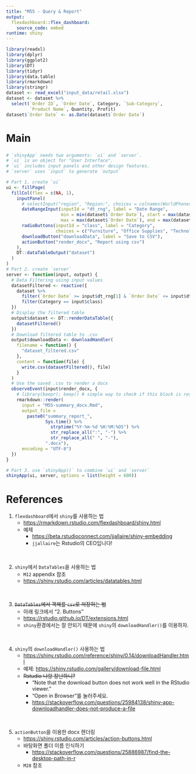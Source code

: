 ```yaml
---
title: "M55 - Query & Report"
output: 
  flexdashboard::flex_dashboard:
    source_code: embed 
runtime: shiny
---
```


```r
library(readxl)
library(dplyr)
library(ggplot2)
library(DT)
library(tidyr)
library(data.table)
library(rmarkdown)
library(stringr)
dataset <- read_excel("input_data/retail.xlsx") 
dataset <- dataset %>% 
  select(`Order ID`, `Order Date`, Category, `Sub-Category`,
         `Product Name`, Quantity, Profit)
dataset$`Order Date` <- as.Date(dataset$`Order Date`)
```

Main  
=======================================================================

### 

```r
# `shinyApp` needs two arguments: `ui` and `server`.    
# `ui` is an object for "User Interface".  
# `ui` includes input panels and other design features.  
# `server` uses `input` to generate `output`  

# Part 1. create `ui`  
ui <- fillPage(
  fillCol(flex = c(NA, 1), 
    inputPanel(
      # selectInput("region", "Region:", choices = colnames(WorldPhones)),
      dateRangeInput(inputId = "dt_rng", label = "Date Range",
                     min = min(dataset$`Order Date`), start = max(dataset$`Order Date`)-14,
                     max = max(dataset$`Order Date`), end = max(dataset$`Order Date`)),
      radioButtons(inputId = "class", label = "Category",
                   choices = c("Furniture", "Office Supplies", "Technology")),
      downloadButton("downloadData", label = "Save to CSV"),
      actionButton("render_docx", "Report using csv")
    ),
    DT::dataTableOutput("dataset")
  )
)
# Part 2. create `server`   
server <- function(input, output) {  
  # Data Filtering using input values  
  datasetFiltered <- reactive({
    dataset %>%
      filter(`Order Date` >= input$dt_rng[1] & `Order Date` <= input$dt_rng[2]) %>%
      filter(Category == input$class)
  })
  # Display the filtered table  
  output$dataset <- DT::renderDataTable({
    datasetFiltered()
  })
  # Download filtered table to .csv  
  output$downloadData <- downloadHandler(
    filename = function() {
      "dataset_filtered.csv"
    },
    content = function(file) {
      write.csv(datasetFiltered(), file)
    }
  )
  # Use the saved .csv to render a docx
  observeEvent(input$render_docx, {
    # library(beepr); beep() # simple way to check if this block is responding  
    rmarkdown::render(
      input = "M55-summary_docx.Rmd",
      output_file =
        paste0("summary_report_",
               Sys.time() %>%
                 strptime("%Y-%m-%d %H:%M:%OS") %>%
                 str_replace_all(":", "-") %>%
                 str_replace_all(" ", "-"),
               ".docx"),
      encoding = "UTF-8")
  })
}

# Part 3. use `shinyApp()` to combine `ui` and `server`    
shinyApp(ui, server, options = list(height = 600))
```  

References  
=====================================  

1. `flexdashboard`에서 `shiny`를 사용하는 법     
    + <https://rmarkdown.rstudio.com/flexdashboard/shiny.html>
    + 예제 
        + <https://beta.rstudioconnect.com/jjallaire/shiny-embedding> 
        + `jjallaire`는 Rstudio의 CEO입니다!    

<br>  

2. `shiny`에서 `DataTables`을 사용하는 법     
    + `M12` appendix 참조  
    + <https://shiny.rstudio.com/articles/datatables.html>  

<br>  

3. ~~`DataTables`에서 객체를 `csv`로 저장하는 법~~  
    + 아래 링크에서 "2. Buttons" 
    + <https://rstudio.github.io/DT/extensions.html>  
    + `shiny`환경에서는 잘 안되기 때문에 `shiny`의 `downloadHandler()`를 이용하자.  

<br>  

4. `shiny`의 `downloadHandler()` 사용하는 법   
    + <https://shiny.rstudio.com/reference/shiny/0.14/downloadHandler.html>  
    + 예제: <https://shiny.rstudio.com/gallery/download-file.html>   
    + ~~Rstudio 나랑 장난하니?~~    
        + "Note that the download button does not work well in the RStudio viewer."  
        + "Open in Browser"를 눌러주세요.  
        + <https://stackoverflow.com/questions/25984138/shiny-app-downloadhandler-does-not-produce-a-file>

<br>  

5. `actionButton`을 이용한 docx 렌더링  
    + <https://shiny.rstudio.com/articles/action-buttons.html>  
    + 바탕화면 폴더 이름 인식하기
        + <https://stackoverflow.com/questions/25886987/find-the-desktop-path-in-r>  
    + `M28` 참조  

